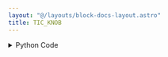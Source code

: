 ```yaml
---
layout: "@/layouts/block-docs-layout.astro"
title: TIC_KNOB
---
```



<PythonDocsDisplay docstring={docstring} />
<AppDisplay app={app} blockName="TIC_KNOB" client:visible />

<details>
<summary>Python Code</summary>
```python
from flojoy import flojoy, OrderedPair
from typing import Optional

# Import the TicUSB library to send command to Tic drivers with USB connection
from ticlib import TicUSB
from time import sleep


@flojoy(deps={"ticlib": "0.2.2"})
def TIC_KNOB(
    default: Optional[OrderedPair] = None,
    knob_value: int = 0,
    current_limit: int = 30,
    sleep_time: int = 2,
    speed: int = 200000,
) -> OrderedPair:
    """The STEPPER_DRIVER_TIC_KNOB controls a stepper motor's movement with a TIC driver.

    The user controls the motor's rotation with the knob position, specified in the node's parameters.

    Parameters
    ----------
    knob_value : int
        Defines the position of the motor (rotational movement).
    current_limit : int
        Defines the current limitation that the stepper motor will receive.
    sleep_time : int
        Defines the sleep time after moving to each position.
    speed : int
        Defines the speed of the motor movement (between 0 and 200000).
    """

    # Converting the knob value into a position
    knob_position: int = 2 * knob_value

    # Declaration of the stepper driver (You can add serial number to specify the driver)
    tic: TicUSB = TicUSB()
    # Set the current limit for the driver TIC
    tic.set_current_limit(current_limit)
    tic.energize()  # Turn on the driver
    tic.exit_safe_start()  # The driver is now ready to receive commands
    # Set maximum speed for the motor during first movement.
    tic.set_max_speed(speed)

    tic.halt_and_set_position(0)  # Set initial position to origin
    sleep(sleep_time)

    # Set target position for the first movement
    tic.set_target_position(knob_position)
    sleep(sleep_time)

    tic.deenergize()
    tic.enter_safe_start()

    return OrderedPair(x=knob_position, y=speed)

```
[Find this Flojoy Block on GitHub](https://github.com/flojoy-ai/blocks/blob/main/blocks/IO/MOTION/MOTOR_DRIVERS/STEPPER/POLULU/TIC_KNOB/TIC_KNOB.py)
</details>


## Example
